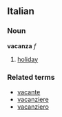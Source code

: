 ==Italian==
===Noun===
'''vacanza''' ''f''

# [[holiday]]

===Related terms===
*[[vacante]]
*[[vacanziere]]
*[[vacanziero]]